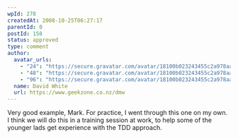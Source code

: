 ```yaml
---
wpId: 278
createdAt: 2008-10-25T06:27:17
parentId: 0
postId: 158
status: approved
type: comment
author:
  avatar_urls:
    - "24": "https://secure.gravatar.com/avatar/18100b023243455c2a978aad189a69cf?s=24&d=mm&r=g"
    - "48": "https://secure.gravatar.com/avatar/18100b023243455c2a978aad189a69cf?s=48&d=mm&r=g"
    - "96": "https://secure.gravatar.com/avatar/18100b023243455c2a978aad189a69cf?s=96&d=mm&r=g"
  name: David White
  url: https://www.geekzone.co.nz/dmw
---
```


Very good example, Mark. For practice, I went through this one on my own. I think we will do this in a training session at work, to help some of the younger lads get experience with the TDD approach.